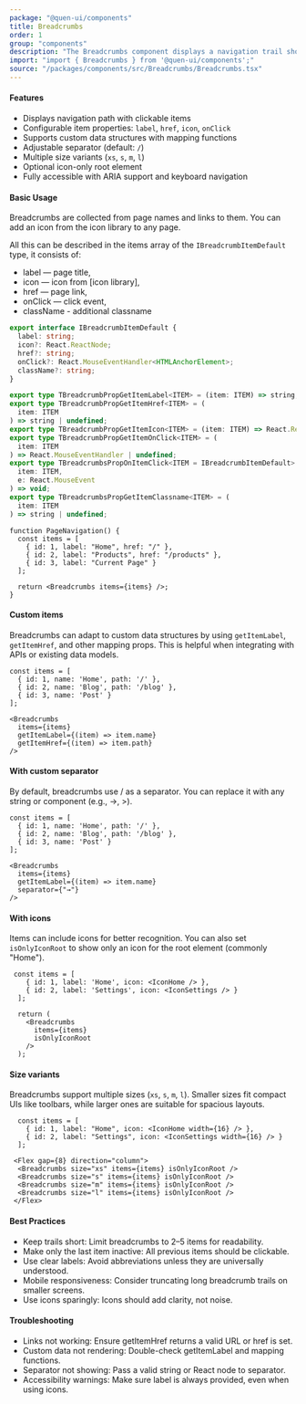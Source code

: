 ```yaml
---
package: "@quen-ui/components"
title: Breadcrumbs
order: 1
group: "components"
description: "The Breadcrumbs component displays a navigation trail showing the user's location in a hierarchical structure. It supports customizable items, interactive elements, and responsive design."
import: "import { Breadcrumbs } from '@quen-ui/components';"
source: "/packages/components/src/Breadcrumbs/Breadcrumbs.tsx"
---
```



#### Features

- Displays navigation path with clickable items
- Configurable item properties: `label`, `href`, `icon`, `onClick`
- Supports custom data structures with mapping functions
- Adjustable separator (default: `/`)
- Multiple size variants (`xs`, `s`, `m`, `l`)
- Optional icon-only root element
- Fully accessible with ARIA support and keyboard navigation

#### Basic Usage

Breadcrumbs are collected from page names and links to them. You can add an icon from the icon library to any page.

All this can be described in the items array of the `IBreadcrumbItemDefault` type, it consists of:

- label — page title,
- icon — icon from [icon library],
- href — page link,
- onClick — click event,
- className - additional classname

```ts
export interface IBreadcrumbItemDefault {
  label: string;
  icon?: React.ReactNode;
  href?: string;
  onClick?: React.MouseEventHandler<HTMLAnchorElement>;
  className?: string;
}

export type TBreadcrumbPropGetItemLabel<ITEM> = (item: ITEM) => string;
export type TBreadcrumbPropGetItemHref<ITEM> = (
  item: ITEM
) => string | undefined;
export type TBreadcrumbPropGetItemIcon<ITEM> = (item: ITEM) => React.ReactNode;
export type TBreadcrumbPropGetItemOnClick<ITEM> = (
  item: ITEM
) => React.MouseEventHandler | undefined;
export type TBreadcrumbsPropOnItemClick<ITEM = IBreadcrumbItemDefault> = (
  item: ITEM,
  e: React.MouseEvent
) => void;
export type TBreadcrumbsPropGetItemClassname<ITEM> = (
  item: ITEM
) => string | undefined;
```

<BaseUsage />

```tsx
function PageNavigation() {
  const items = [
    { id: 1, label: "Home", href: "/" },
    { id: 2, label: "Products", href: "/products" },
    { id: 3, label: "Current Page" }
  ];

  return <Breadcrumbs items={items} />;
}
```

#### Custom items

Breadcrumbs can adapt to custom data structures by using `getItemLabel`, `getItemHref`, and other mapping props. This is helpful when integrating with APIs or existing data models.

<CustomItems />

```tsx
const items = [
  { id: 1, name: 'Home', path: '/' },
  { id: 2, name: 'Blog', path: '/blog' },
  { id: 3, name: 'Post' }
];

<Breadcrumbs
  items={items}
  getItemLabel={(item) => item.name}
  getItemHref={(item) => item.path}
/>
```

#### With custom separator

By default, breadcrumbs use / as a separator. You can replace it with any string or component (e.g., →, >).

<CustomSeparator />

```tsx
const items = [
  { id: 1, name: 'Home', path: '/' },
  { id: 2, name: 'Blog', path: '/blog' },
  { id: 3, name: 'Post' }
];

<Breadcrumbs
  items={items}
  getItemLabel={(item) => item.name}
  separator={"→"}
/>
```

#### With icons

Items can include icons for better recognition. You can also set `isOnlyIconRoot` to show only an icon for the root element (commonly "Home").

<WithIcons />

```tsx
 const items = [
    { id: 1, label: 'Home', icon: <IconHome /> },
    { id: 2, label: 'Settings', icon: <IconSettings /> }
  ];

  return (
    <Breadcrumbs
      items={items}
      isOnlyIconRoot
    />
  );
```

#### Size variants

Breadcrumbs support multiple sizes (`xs`, `s`, `m`, `l`). Smaller sizes fit compact UIs like toolbars, while larger ones are suitable for spacious layouts.

<Sizes />

```tsx
  const items = [
    { id: 1, label: "Home", icon: <IconHome width={16} /> },
    { id: 2, label: "Settings", icon: <IconSettings width={16} /> }
  ];

 <Flex gap={8} direction="column">
  <Breadcrumbs size="xs" items={items} isOnlyIconRoot />
  <Breadcrumbs size="s" items={items} isOnlyIconRoot />
  <Breadcrumbs size="m" items={items} isOnlyIconRoot />
  <Breadcrumbs size="l" items={items} isOnlyIconRoot />
 </Flex>
```

#### Best Practices

  - Keep trails short: Limit breadcrumbs to 2–5 items for readability.
  - Make only the last item inactive: All previous items should be clickable.
  - Use clear labels: Avoid abbreviations unless they are universally understood.
  - Mobile responsiveness: Consider truncating long breadcrumb trails on smaller screens.
  - Use icons sparingly: Icons should add clarity, not noise.

#### Troubleshooting

  - Links not working: Ensure getItemHref returns a valid URL or href is set.
  - Custom data not rendering: Double-check getItemLabel and mapping functions.
  - Separator not showing: Pass a valid string or React node to separator.
  - Accessibility warnings: Make sure label is always provided, even when using icons.
